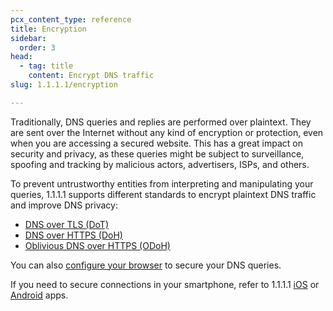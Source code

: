 ```yaml
---
pcx_content_type: reference
title: Encryption
sidebar:
  order: 3
head:
  - tag: title
    content: Encrypt DNS traffic
slug: 1.1.1.1/encryption

---
```


Traditionally, DNS queries and replies are performed over plaintext. They are sent over the Internet without any kind of encryption or protection, even when you are accessing a secured website. This has a great impact on security and privacy, as these queries might be subject to surveillance, spoofing and tracking by malicious actors, advertisers, ISPs, and others.

To prevent untrustworthy entities from interpreting and manipulating your queries, 1.1.1.1 supports different standards to encrypt plaintext DNS traffic and improve DNS privacy:

- [DNS over TLS (DoT)](/1.1.1.1/encryption/dns-over-tls/)
- [DNS over HTTPS (DoH)](/1.1.1.1/encryption/dns-over-https/)
- [Oblivious DNS over HTTPS (ODoH)](/1.1.1.1/encryption/oblivious-dns-over-https/)

You can also [configure your browser](/1.1.1.1/encryption/dns-over-https/encrypted-dns-browsers/) to secure your DNS queries.

If you need to secure connections in your smartphone, refer to 1.1.1.1 [iOS](/1.1.1.1/setup/ios/) or [Android](/1.1.1.1/setup/android/) apps.

